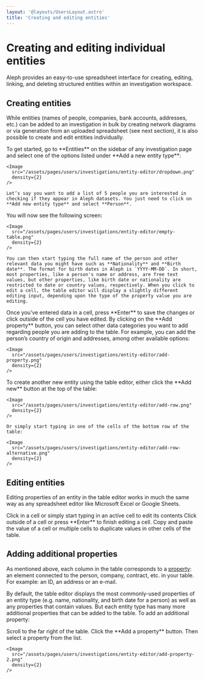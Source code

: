 ```yaml
---
layout: '@layouts/UsersLayout.astro'
title: 'Creating and editing entities'
---
```


# Creating and editing individual entities

<p class="lead">Aleph provides an easy-to-use spreadsheet interface for creating, editing, linking, and deleting structured entities within an investigation workspace.</p>

## Creating entities

While entities (names of people, companies, bank accounts, addresses, etc.) can be added to an investigation in bulk by creating network diagrams or via generation from an uploaded spreadsheet (see next section), it is also possible to create and edit entities individually.

<Steps>
  <Step>
    To get started, go to **Entities** on the sidebar of any investigation page and select one of the options listed under **Add a new entity type**:

    <Image
      src="/assets/pages/users/investigations/entity-editor/dropdown.png"
      density={2}
    />

    Let’s say you want to add a list of 5 people you are interested in checking if they appear in Aleph datasets. You just need to click on **Add new entity type** and select **Person**.
  </Step>

  <Step>
    You will now see the following screen:

    <Image
      src="/assets/pages/users/investigations/entity-editor/empty-table.png"
      density={2}
    />

    You can then start typing the full name of the person and other relevant data you might have such as **Nationality** and **Birth date**. The format for birth dates in Aleph is `YYYY-MM-DD`. In short, most properties, like a person's name or address, are free text values, but other properties, like birth date or nationality are restricted to date or country values, respectively. When you click to edit a cell, the table editor will display a slightly different editing input, depending upon the type of the property value you are editing. 
  </Step>

  <Step>
    Once you’ve entered data in a cell, press **Enter** to save the changes or click outside of the cell you have edited.
  </Step>

  <Step>
    By clicking on the **Add property** button, you can select other data categories you want to add regarding people you are adding to the table. For example, you can add the person’s country of origin and addresses, among other available options:

    <Image
      src="/assets/pages/users/investigations/entity-editor/add-property.png"
      density={2}
    />
  </Step>

  <Step>
    To create another new entity using the table editor, either click the **Add new** button at the top of the table:

    <Image
      src="/assets/pages/users/investigations/entity-editor/add-row.png"
      density={2}
    />

    Or simply start typing in one of the cells of the bottom row of the table:

    <Image
      src="/assets/pages/users/investigations/entity-editor/add-row-alternative.png"
      density={2}
    />
  </Step>
</Steps>


## Editing entities

Editing properties of an entity in the table editor works in much the same way as any spreadsheet editor like Microsoft Excel or Google Sheets.

<Steps>
  <Step>
    Click in a cell or simply start typing in an active cell to edit its contents
  </Step>

  <Step>
    Click outside of a cell or press **Enter** to finish editing a cell.
  </Step>

  <Step>
    Copy and paste the value of a cell or multiple cells to duplicate values in other cells of the table.
  </Step>
</Steps>

## Adding additional properties

As mentioned above, each column in the table corresponds to a [property](/users/getting-started/key-terms#properties): an element connected to the person, company, contract, etc. in your table. For example: an ID, an address or an e-mail.

By default, the table editor displays the most commonly-used properties of an entity type (e.g. name, nationality, and birth date for a person) as well as any properties that contain values. But each entity type has many more additional properties that can be added to the table. To add an additional property:

<Steps>
  <Step>
    Scroll to the far right of the table.
  </Step>

  <Step>
    Click the **Add a property** button.
  </Step>

  <Step>
    Then select a property from the list.

    <Image
      src="/assets/pages/users/investigations/entity-editor/add-property-2.png"
      density={2}
    />
  </Step>
</Steps>
